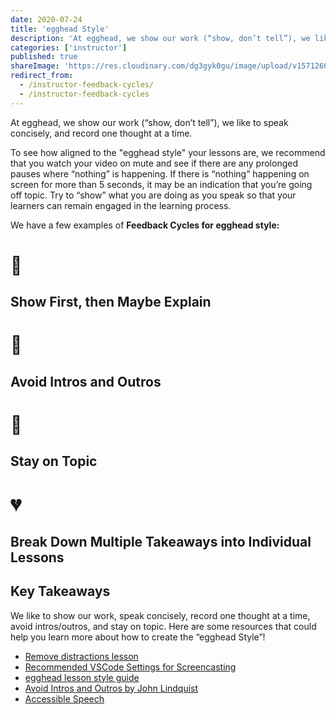 ```yaml
---
date: 2020-07-24
title: 'egghead Style'
description: 'At egghead, we show our work (“show, don’t tell”), we like to speak concisely, and record one thought at a time.'
categories: ['instructor']
published: true
shareImage: 'https://res.cloudinary.com/dg3gyk0gu/image/upload/v1571260698/og-image-assets/share_image_getting_started.png'
redirect_from:
  - /instructor-feedback-cycles/
  - /instructor-feedback-cycles
---
```


At egghead, we show our work (“show, don’t tell”), we like to speak concisely, and record one thought at a time.

To see how aligned to the "egghead style" your lessons are, we recommend that you watch your video on mute and see if there are any prolonged pauses where “nothing” is happening. If there is “nothing” happening on screen for more than 5 seconds, it may be an indication that you’re going off topic. Try to “show” what you are doing as you speak so that your learners can remain engaged in the learning process.

We have a few examples of **Feedback Cycles for egghead style:**


<Card href="/instructor/instructor-feedback-cycles/egghead-style/show-first-then-maybe-explain" variant="primary">

# 🎨

<div>

## Show First, then Maybe Explain

</div>
</Card>

<Card href="/instructor/instructor-feedback-cycles/egghead-style/avoid-intros-and-outros" variant="primary">

# 🏏

<div>

## Avoid Intros and Outros

</div>
</Card>

<Card href="/instructor/instructor-feedback-cycles/egghead-style/stay-on-topic" variant="primary">

# 🥦

<div>

## Stay on Topic

</div>
</Card>

<Card href="/instructor/instructor-feedback-cycles/egghead-style/break-down-lesson" variant="primary">

# 💔

<div>

## Break Down Multiple Takeaways into Individual Lessons

</div>
</Card>


## Key Takeaways

We like to show our work, speak concisely, record one thought at a time, avoid intros/outros, and stay on topic. Here are some resources that could help you learn more about how to create the “egghead Style”!

- [Remove distractions lesson](https://egghead.io/lessons/tools-remove-distractions)
- [Recommended VSCode Settings for Screencasting](https://howtoegghead.com/instructor/screencasting/vscode/)
- [egghead lesson style guide](https://howtoegghead.com/instructor/style-guide)
- [Avoid Intros and Outros by John Lindquist](https://egghead.io/lessons/tools-avoid-intros-and-outros)
- [Accessible Speech](https://howtoegghead.com/instructor/style-guide/accessible-speech/)
